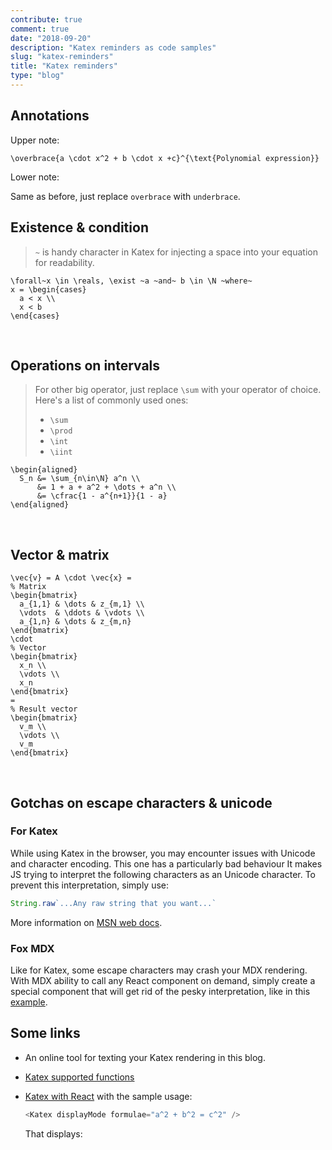 ```yaml
---
contribute: true
comment: true
date: "2018-09-20"
description: "Katex reminders as code samples"
slug: "katex-reminders"
title: "Katex reminders"
type: "blog"
---
```



## Annotations
Upper note:
<Katex displayMode formulae='\overbrace{a \cdot x^2 + b \cdot x +c}^{\text{Polynomial expression}}' />

```katex
\overbrace{a \cdot x^2 + b \cdot x +c}^{\text{Polynomial expression}}
```

Lower note:
<AnnotationLower />

Same as before, just replace `overbrace` with `underbrace`.

## Existence & condition

<Existence />

> `~` is handy character in Katex for injecting a space into your equation for readability.

```katex
\forall~x \in \reals, \exist ~a ~and~ b \in \N ~where~
x = \begin{cases}
  a < x \\
  x < b
\end{cases}
```
<br />

## Operations on intervals

<OperationOnInterval />

> For other big operator, just replace `\sum` with your operator of choice.
> Here's a list of commonly used ones:
> * `\sum` <Katex formulae='\sum' />
> * `\prod` <Katex formulae='\prod' />
> * `\int` <Katex formulae='\int' />
> * `\iint` <Katex formulae='\iint' />

```katex
\begin{aligned}
  S_n &= \sum_{n\in\N} a^n \\
      &= 1 + a + a^2 + \dots + a^n \\
      &= \cfrac{1 - a^{n+1}}{1 - a}
\end{aligned}
```
<br />

## Vector & matrix
<VectorAndMatrix />

```katex
\vec{v} = A \cdot \vec{x} = 
% Matrix
\begin{bmatrix}
  a_{1,1} & \dots & z_{m,1} \\
  \vdots  & \ddots & \vdots \\
  a_{1,n} & \dots & z_{m,n}
\end{bmatrix}
\cdot
% Vector
\begin{bmatrix}
  x_n \\
  \vdots \\
  x_n
\end{bmatrix}
=
% Result vector
\begin{bmatrix}
  v_m \\
  \vdots \\
  v_m
\end{bmatrix}
```
<br />

## Gotchas on escape characters & unicode
### For Katex
While using Katex in the browser, you may encounter issues with Unicode and character encoding.
This one <FakeUnicode /> has a particularly bad behaviour <Emoji text=':scream:.' /> It makes
JS trying to interpret the following characters as an Unicode character. To prevent this interpretation,
simply use:

```js
String.raw`...Any raw string that you want...`
```

More information on [MSN web docs](https://developer.mozilla.org/fr/docs/Web/JavaScript/Reference/Objets_globaux/String/raw).

### Fox MDX
Like for Katex, some escape characters may crash your MDX rendering. With MDX ability
to call any React component on demand, simply create a special component that will get
rid of the pesky interpretation, like in this [example](https://github.com/PEM--/PEM--.github.io/blob/master/src/src/pages/blog/katex-reminders/FakeUnicode.js).

## Some links
* <Link to='/tools/katex-editor'>An online tool for texting your Katex rendering in this blog</Link>.
* [Katex supported functions](https://katex.org/docs/supported.html)
* [Katex with React](https://github.com/PEM--/PEM--.github.io/blob/master/src/src/components/Katex.js)
  with the sample usage:
    ```js
    <Katex displayMode formulae="a^2 + b^2 = c^2" />
    ```
  
  That displays:
  <Katex displayMode formulae="a^2 + b^2 = c^2" />
